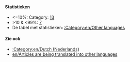 {{en/Bilingual box| Nl
| ---
| This page provides an index for a wide range of '''articles are being translated into Dutch''' in OpenTTD Wiki.<br/>Articles with {{en/S|nl/Vertaling}} or {{en/S|en/Translation}} template automatically go here.}}

====Statistieken====
*<=10%: Category: [[:Category:nl/Vertaling plus 10 procent|13]]
*>10 & <99%: [[:Category:nl/Vertaling min 10 procent|7]]
*De tabel met statistieken: [[:Category:en/Other languages]]

====Zie ook====
*[[:Category:en/Dutch (Nederlands)]]
*[[en/Articles are being translated into other languages]]